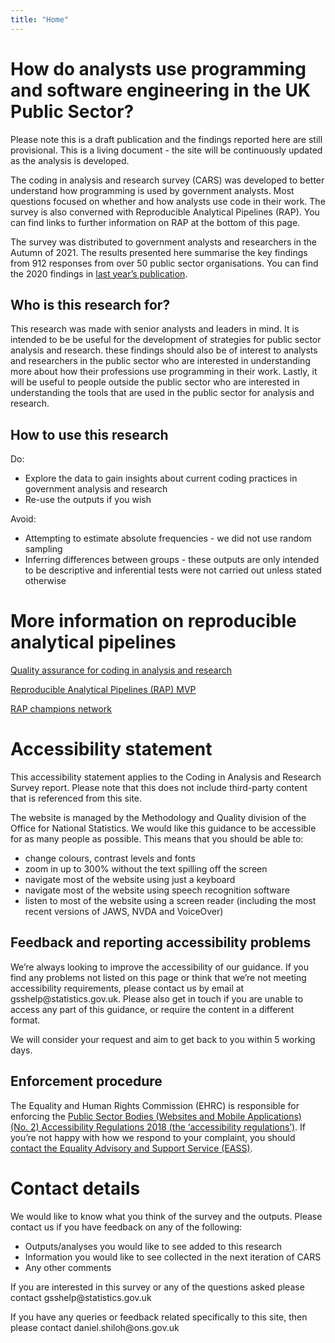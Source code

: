 ```yaml
---
title: "Home"
---
```


# How do analysts use programming and software engineering in the UK Public Sector?

Please note this is a draft publication and the findings reported here are still provisional. This is a living document - the site will be continuously updated as the analysis is developed. 

The coding in analysis and research survey (CARS) was developed to better understand how programming is used by government analysts. Most questions focused on whether and how analysts use code in their work. The survey is also converned with Reproducible Analytical Pipelines (RAP). You can find links to further information on RAP at the bottom of this page. 

The survey was distributed to government analysts and researchers in the Autumn of 2021. The results presented here summarise the key findings from 912 responses from over 50 public sector organisations. You can find the 2020 findings in [last year's publication](https://best-practice-and-impact.github.io/CARS2/).


## Who is this research for?

This research was made with senior analysts and leaders in mind. It is intended to be be useful for the development of strategies for public sector analysis and research. these findings should also be of interest to analysts and researchers in the public sector who are interested in understanding more about how their professions use programming in their work. Lastly, it will be useful to people outside the public sector who are interested in understanding the tools that are used in the public sector for analysis and research.


## How to use this research

Do:

* Explore the data to gain insights about current coding practices in government analysis and research
* Re-use the outputs if you wish

Avoid:

* Attempting to estimate absolute frequencies - we did not use random sampling
* Inferring differences between groups - these outputs are only intended to be descriptive and inferential tests were not carried out unless stated otherwise


# More information on reproducible analytical pipelines

[Quality assurance for coding in analysis and research](https://best-practice-and-impact.github.io/qa-of-code-guidance/)

[Reproducible Analytical Pipelines (RAP) MVP](https://github.com/best-practice-and-impact/rap_mvp_maturity_guidance/blob/master/Reproducible-Analytical-Pipelines-MVP.md)

[RAP champions network](https://gss.civilservice.gov.uk/about-us/champion-networks/reproducible-analytical-pipeline-rap-champions/)


# Accessibility statement

This accessibility statement applies to the Coding in Analysis and Research Survey report. Please note that this does not include third-party content that is referenced from this site.

The website is managed by the Methodology and Quality division of the Office for National Statistics. We would like this guidance to be accessible for as many people as possible. This means that you should be able to:

* change colours, contrast levels and fonts
* zoom in up to 300% without the text spilling off the screen
* navigate most of the website using just a keyboard
* navigate most of the website using speech recognition software
* listen to most of the website using a screen reader (including the most recent versions of JAWS, NVDA and VoiceOver)

## Feedback and reporting accessibility problems

We’re always looking to improve the accessibility of our guidance. If you find any problems not listed on this page or think that we’re not meeting accessibility requirements, please contact us by email at gsshelp@statistics.gov.uk. Please also get in touch if you are unable to access any part of this guidance, or require the content in a different format.

We will consider your request and aim to get back to you within 5 working days.

## Enforcement procedure

The Equality and Human Rights Commission (EHRC) is responsible for enforcing the [Public Sector Bodies (Websites and Mobile Applications) (No. 2) Accessibility Regulations 2018 (the ‘accessibility regulations’)](https://www.legislation.gov.uk/uksi/2018/952/made). If you’re not happy with how we respond to your complaint, you should [contact the Equality Advisory and Support Service (EASS)](https://www.equalityadvisoryservice.com/).


# Contact details

We would like to know what you think of the survey and the outputs. Please contact us if you have feedback on any of the following:

* Outputs/analyses you would like to see added to this research
* Information you would like to see collected in the next iteration of CARS
* Any other comments

If you are interested in this survey or any of the questions asked please contact gsshelp@statistics.gov.uk

If you have any queries or feedback related specifically to this site, then please contact daniel.shiloh@ons.gov.uk
